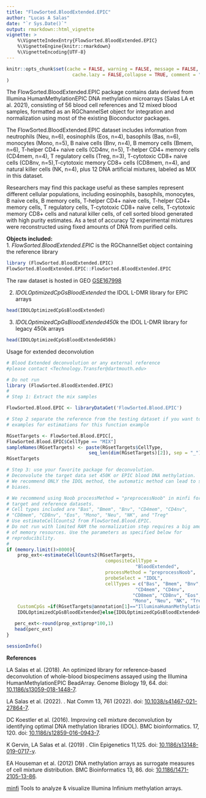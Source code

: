 ```yaml
---
title: "FlowSorted.BloodExtended.EPIC"
author: "Lucas A Salas"
date: "`r Sys.Date()`"
output: rmarkdown::html_vignette
vignette: >
    %\VignetteIndexEntry{FlowSorted.BloodExtended.EPIC}
    %\VignetteEngine{knitr::rmarkdown}
    %\VignetteEncoding{UTF-8}
---
```


```r
knitr::opts_chunk$set(cache = FALSE, warning = FALSE, message = FALSE, 
                        cache.lazy = FALSE,collapse = TRUE, comment = "#>"
)
```

The FlowSorted.BloodExtended.EPIC package contains data derived from Illumina 
HumanMethylationEPIC DNA methylation microarrays (Salas LA et al. 2021), 
consisting of 56 blood cell references and 12 mixed blood samples, formatted
as an RGChannelSet object for integration and normalization using most of the 
existing Bioconductor packages. 

The FlowSorted.BloodExtended.EPIC dataset includes information from neutrophils 
(Neu, n=6), eosinophils (Eos, n=4), basophils (Bas, n=6), monocytes (Mono, n=5),
B naive cells (Bnv, n=4), B memory cells (Bmem, n=6), T-helper CD4+ naive cells 
(CD4nv, n=5), T-helper CD4+ memory cells (CD4mem, n=4), T regulatory cells 
(Treg, n=3), T-cytotoxic CD8+ naive cells (CD8nv, n=5),T-cytotoxic memory CD8+ 
cells (CD8mem, n=4), and natural killer cells (NK, n=4), plus 12 DNA 
artificial mixtures, labeled as MIX in this dataset.  

Researchers may find this package useful as these samples represent different 
cellular populations, including eosinophils, basophils, monocytes, B naive 
cells, B memory cells, T-helper CD4+ naive cells, T-helper CD4+ memory cells, T 
regulatory cells, T-cytotoxic CD8+ naive cells, T-cytotoxic memory CD8+ cells 
and natural killer cells, of cell sorted blood generated with high purity 
estimates. 
As a test of accuracy 12 experimental mixtures were reconstructed using fixed 
amounts of DNA from purified cells. 

**Objects included:**  
1. *FlowSorted.BloodExtended.EPIC* is the RGChannelSet object containing the 
reference library

```r

library (FlowSorted.BloodExtended.EPIC)
FlowSorted.BloodExtended.EPIC::FlowSorted.BloodExtended.EPIC
```
The raw dataset is hosted in GEO 
[GSE167998](https://www.ncbi.nlm.nih.gov/geo/query/acc.cgi?acc=GSE167998)  

2. *IDOLOptimizedCpGsBloodExtended* the IDOL L-DMR library for EPIC arrays  
```r
head(IDOLOptimizedCpGsBloodExtended)  
```  
3. *IDOLOptimizedCpGsBloodExtended450k* the IDOL L-DMR library for legacy 450k 
arrays  
```r
head(IDOLOptimizedCpGsBloodExtended450k)  
```  
Usage for extended deconvolution
```r
# Blood Extended deconvolution or any external reference
#please contact <Technology.Transfer@dartmouth.edu>

# Do not run
library (FlowSorted.BloodExtended.EPIC)
# 
# Step 1: Extract the mix samples

FlowSorted.Blood.EPIC <- libraryDataGet('FlowSorted.Blood.EPIC')

# Step 2 separate the reference from the testing dataset if you want to run 
# examples for estimations for this function example

RGsetTargets <- FlowSorted.Blood.EPIC[,
FlowSorted.Blood.EPIC$CellType == "MIX"]
sampleNames(RGsetTargets) <- paste(RGsetTargets$CellType,
                              seq_len(dim(RGsetTargets)[2]), sep = "_")
RGsetTargets

# Step 3: use your favorite package for deconvolution.
# Deconvolute the target data set 450K or EPIC blood DNA methylation. 
# We recommend ONLY the IDOL method, the automatic method can lead to severe
# biases.

# We recommend using Noob processMethod = "preprocessNoob" in minfi for the 
# target and reference datasets. 
# Cell types included are "Bas", "Bmem", "Bnv", "CD4mem", "CD4nv", 
# "CD8mem", "CD8nv", "Eos", "Mono", "Neu", "NK", and "Treg"
# Use estimateCellCounts2 from FlowSorted.Blood.EPIC. 
# Do not run with limited RAM the normalization step requires a big amount 
# of memory resources. Use the parameters as specified below for 
# reproducibility.
# 
if (memory.limit()>8000){
    prop_ext<-estimateCellCounts2(RGsetTargets,
                                    compositeCellType =
                                               "BloodExtended",
                                    processMethod = "preprocessNoob",
                                    probeSelect = "IDOL",
                                    cellTypes = c("Bas", "Bmem", "Bnv",
                                               "CD4mem", "CD4nv",
                                              "CD8mem", "CD8nv", "Eos",
                                              "Mono", "Neu", "NK", "Treg"),
    CustomCpGs =if(RGsetTargets@annotation[1]=="IlluminaHumanMethylationEPIC"){
    IDOLOptimizedCpGsBloodExtended}else{IDOLOptimizedCpGsBloodExtended450k})

   perc_ext<-round(prop_ext$prop*100,1)
   head(perc_ext)
}
```

```r
sessionInfo()
```
  
 **References**  

 LA Salas et al. (2018). An optimized library for reference-based deconvolution 
 of whole-blood biospecimens assayed using the Illumina HumanMethylationEPIC
 BeadArray. Genome Biology 19, 64. doi:
 [10.1186/s13059-018-1448-7](https://dx.doi.org/10.1186/s13059-018-1448-7).  
 
 LA Salas et al. (2022). \emph{Enhanced cell deconvolution of 
 peripheral blood using DNA methylation for high-resolution immune 
 profiling}. Nat Comm 13, 761 (2022). doi:
 [10.1038/s41467-021-27864-7](https://doi.org/10.1038/s41467-021-27864-7).
 
 DC Koestler et al. (2016). Improving cell mixture deconvolution by
 identifying optimal DNA methylation libraries (IDOL). BMC bioinformatics.
 17, 120. doi:
 [10.1186/s12859-016-0943-7](https://dx.doi.org/10.1186/s12859-016-0943-7).
 
 K Gervin, LA Salas et al. (2019) \emph{Systematic evaluation and 
 validation of references and library selection methods for deconvolution of 
 cord blood DNA methylation data}. Clin Epigenetics 11,125. doi:
 [10.1186/s13148-019-0717-y](https://dx.doi.org/10.1186/s13148-019-0717-y).
 
 EA Houseman et al. (2012) DNA methylation arrays as surrogate
 measures of cell mixture distribution. BMC Bioinformatics 13, 86.
 doi:
 [10.1186/1471-2105-13-86](https://dx.doi.org/10.1186/1471-2105-13-86).  
 
 [minfi](http://bioconductor.org/packages/release/bioc/html/minfi.html)
 Tools to analyze & visualize Illumina Infinium methylation arrays.

